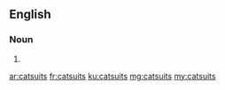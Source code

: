 ==English==

===Noun===
{{head|en|noun plural form}}

# {{plural of|catsuit|lang=en}}

[[ar:catsuits]]
[[fr:catsuits]]
[[ku:catsuits]]
[[mg:catsuits]]
[[my:catsuits]]